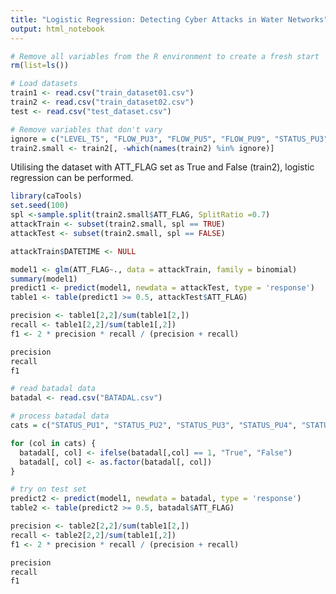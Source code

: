 ```yaml
---
title: "Logistic Regression: Detecting Cyber Attacks in Water Networks"
output: html_notebook
---
```


```r
# Remove all variables from the R environment to create a fresh start
rm(list=ls())

# Load datasets
train1 <- read.csv("train_dataset01.csv")
train2 <- read.csv("train_dataset02.csv")
test <- read.csv("test_dataset.csv")

# Remove variables that don't vary
ignore = c("LEVEL_T5", "FLOW_PU3", "FLOW_PU5", "FLOW_PU9", "STATUS_PU3", "STATUS_PU5", "STATUS_PU8", "STATUS_PU9")
train2.small <- train2[, -which(names(train2) %in% ignore)]
```


Utilising the dataset with ATT_FLAG set as True and False (train2), logistic regression can be performed.
```r
library(caTools)
set.seed(100)
spl <-sample.split(train2.small$ATT_FLAG, SplitRatio =0.7)
attackTrain <- subset(train2.small, spl == TRUE)
attackTest <- subset(train2.small, spl == FALSE)
```

```r
attackTrain$DATETIME <- NULL

model1 <- glm(ATT_FLAG~., data = attackTrain, family = binomial)
summary(model1)
predict1 <- predict(model1, newdata = attackTest, type = 'response')
table1 <- table(predict1 >= 0.5, attackTest$ATT_FLAG)

precision <- table1[2,2]/sum(table1[2,])
recall <- table1[2,2]/sum(table1[,2])
f1 <- 2 * precision * recall / (precision + recall)

precision
recall
f1
```


```r
# read batadal data
batadal <- read.csv("BATADAL.csv")

# process batadal data
cats = c("STATUS_PU1", "STATUS_PU2", "STATUS_PU3", "STATUS_PU4", "STATUS_PU5", "STATUS_PU6", "STATUS_PU7", "STATUS_PU8", "STATUS_PU9", "STATUS_PU10", "STATUS_PU11", "STATUS_V2")

for (col in cats) {
  batadal[, col] <- ifelse(batadal[,col] == 1, "True", "False")
  batadal[, col] <- as.factor(batadal[, col])
}

# try on test set
predict2 <- predict(model1, newdata = batadal, type = 'response')
table2 <- table(predict2 >= 0.5, batadal$ATT_FLAG)

precision <- table2[2,2]/sum(table1[2,])
recall <- table2[2,2]/sum(table1[,2])
f1 <- 2 * precision * recall / (precision + recall)

precision
recall
f1
```

